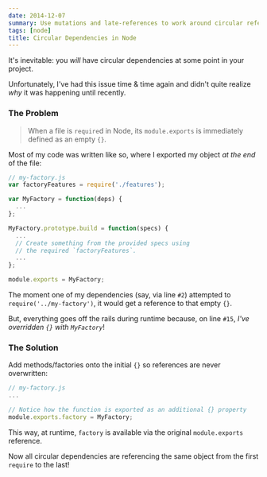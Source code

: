 ```yaml
---
date: 2014-12-07
summary: Use mutations and late-references to work around circular references.
tags: [node]
title: Circular Dependencies in Node
---
```


It's inevitable: you _will_ have circular dependencies at some point in your project.

Unfortunately, I've had this issue time & time again and didn't quite realize _why_
it was happening until recently.

### The Problem

> When a file is `require`d in Node, its `module.exports` is immediately
> defined as an empty `{}`.

Most of my code was written like so, where I exported my object _at the end_ of the file:

```js
// my-factory.js
var factoryFeatures = require('./features');

var MyFactory = function(deps) {
  ...
};

MyFactory.prototype.build = function(specs) {
  ...
  // Create something from the provided specs using
  // the required `factoryFeatures`.
  ...
};

module.exports = MyFactory;
```

The moment one of my dependencies (say, via line `#2`) attempted to
`require('../my-factory')`, it would get a reference to that empty `{}`.

But, everything goes off the rails during runtime because, on line `#15`,
_I've overridden `{}` with `MyFactory`_!

### The Solution

Add methods/factories onto the initial `{}` so references are never overwritten:

```js
// my-factory.js
...

// Notice how the function is exported as an additional {} property
module.exports.factory = MyFactory;
```

This way, at runtime, `factory` is available via the original `module.exports` reference.

Now all circular dependencies are referencing the same object from the first
`require` to the last!
